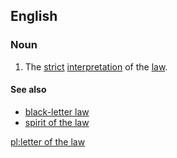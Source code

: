 ==English==
===Noun===
{{en-noun|sg=[[letter]] [[of]] [[the]] [[law]]|?}}

# The [[strict]] [[interpretation]] of the [[law]].

====See also====
*[[black-letter law]]
*[[spirit of the law]]

[[pl:letter of the law]]